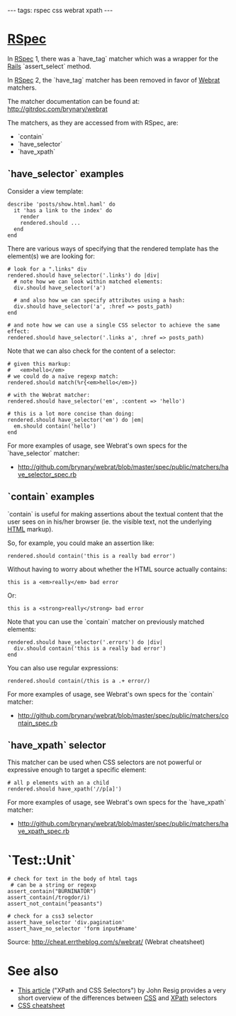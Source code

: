 ---
tags: rspec css webrat xpath
---
= [[RSpec]] =

In [[RSpec]] 1, there was a `have_tag` matcher which was a wrapper for the [[Rails]] `assert_select` method.

In [[RSpec]] 2, the `have_tag` matcher has been removed in favor of [[Webrat]] matchers.

The matcher documentation can be found at: http://gitrdoc.com/brynary/webrat

The matchers, as they are accessed from with RSpec, are:

* `contain`
* `have_selector`
* `have_xpath`

== `have_selector` examples ==

Consider a view template:

<pre lang="ruby">describe 'posts/show.html.haml' do
  it 'has a link to the index' do
    render
    rendered.should ...
  end
end</pre>

There are various ways of specifying that the rendered template has the element(s) we are looking for:

<pre lang="ruby"># look for a ".links" div
rendered.should have_selector('.links') do |div|
  # note how we can look within matched elements:
  div.should have_selector('a')

  # and also how we can specify attributes using a hash:
  div.should have_selector('a', :href => posts_path)
end

# and note how we can use a single CSS selector to achieve the same effect:
rendered.should have_selector('.links a', :href => posts_path)</pre>

Note that we can also check for the content of a selector:

<pre lang="ruby"># given this markup:
#   <em>hello</em>
# we could do a naïve regexp match:
rendered.should match(%r{<em>hello</em>})

# with the Webrat matcher:
rendered.should have_selector('em', :content => 'hello')

# this is a lot more concise than doing:
rendered.should have_selector('em') do |em|
  em.should contain('hello')
end</pre>

For more examples of usage, see Webrat's own specs for the `have_selector` matcher:

* http://github.com/brynary/webrat/blob/master/spec/public/matchers/have_selector_spec.rb

== `contain` examples ==

`contain` is useful for making assertions about the textual content that the user sees on in his/her browser (ie. the visible text, not the underlying [[HTML]] markup).

So, for example, you could make an assertion like:

<pre lang="ruby">rendered.should contain('this is a really bad error')</pre>

Without having to worry about whether the HTML source actually contains:

<pre lang="html">this is a <em>really</em> bad error</pre>

Or:

<pre lang="html">this is a <strong>really</strong> bad error</pre>

Note that you can use the `contain` matcher on previously matched elements:

<pre lang="ruby">rendered.should have_selector('.errors') do |div|
  div.should contain('this is a really bad error')
end</pre>

You can also use regular expressions:

<pre lang="ruby">rendered.should contain(/this is a .+ error/)</pre>

For more examples of usage, see Webrat's own specs for the `contain` matcher:

* http://github.com/brynary/webrat/blob/master/spec/public/matchers/contain_spec.rb

== `have_xpath` selector ==

This matcher can be used when CSS selectors are not powerful or expressive enough to target a specific element:

<pre lang="ruby"># all p elements with an a child
rendered.should have_xpath('//p[a]')</pre>

For more examples of usage, see Webrat's own specs for the `have_xpath` matcher:

* http://github.com/brynary/webrat/blob/master/spec/public/matchers/have_xpath_spec.rb

= `Test::Unit` =

<pre lang="ruby"># check for text in the body of html tags
 # can be a string or regexp
assert_contain("BURNINATOR")
assert_contain(/trogdor/i)
assert_not_contain("peasants")

# check for a css3 selector
assert_have_selector 'div.pagination'
assert_have_no_selector 'form input#name'</pre>

Source: http://cheat.errtheblog.com/s/webrat/ (Webrat cheatsheet)

= See also =

* [http://ejohn.org/blog/xpath-css-selectors/ This article] ("XPath and CSS Selectors") by John Resig provides a very short overview of the differences between [[CSS]] and [[XPath]] selectors
* [[CSS cheatsheet]]
